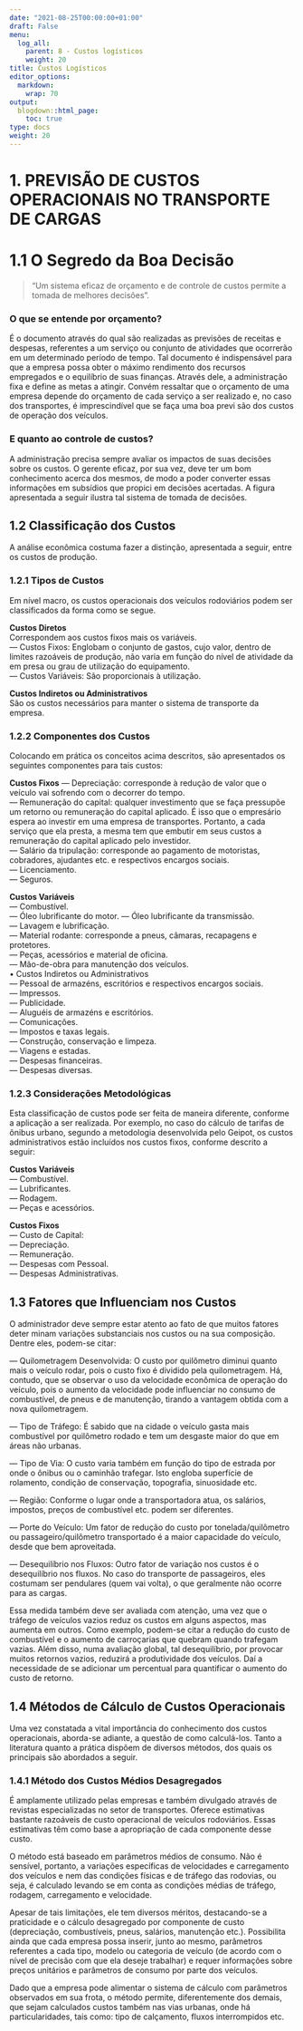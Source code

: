 ```yaml
---
date: "2021-08-25T00:00:00+01:00"
draft: False
menu:
  log_all:
    parent: 8 - Custos logísticos
    weight: 20
title: Custos Logísticos
editor_options: 
  markdown: 
    wrap: 70
output: 
  blogdown::html_page:
    toc: true
type: docs
weight: 20
---
```


# 1. PREVISÃO DE CUSTOS OPERACIONAIS NO TRANSPORTE DE CARGAS

# 1.1 O Segredo da Boa Decisão

>“Um sistema eficaz de orçamento e de controle de custos permite a tomada de melhores 
decisões”. 

### O que se entende por orçamento?   
É o documento através do qual são realizadas as previsões de receitas e despesas, referentes a um serviço ou conjunto de atividades que ocorrerão em um determinado período de tempo. Tal documento é indispensável para que a empresa possa obter o máximo rendimento dos recursos empregados e o equilíbrio de suas finanças. Através dele, a administração fixa e define as metas a atingir. Convém ressaltar que o orçamento de uma empresa depende do orçamento de cada serviço a ser realizado e, no caso dos transportes, é imprescindível que se faça uma boa previ são dos custos de operação dos veículos.

### E quanto ao controle de custos?   
A administração precisa sempre avaliar os impactos de suas decisões sobre os custos. O gerente eficaz, por sua vez, deve ter um bom conhecimento acerca dos mesmos, de modo a poder converter essas informações em subsídios que propici em decisões acertadas. A figura apresentada a seguir ilustra tal sistema de tomada de decisões. 

## 1.2 Classificação dos Custos   
A análise econômica costuma fazer a distinção, apresentada a seguir, entre os custos de produção.

### 1.2.1 Tipos de Custos   
Em nível macro, os custos operacionais dos veículos rodoviários podem ser classificados da forma como se segue.

**Custos Diretos**   
Correspondem aos custos fixos mais os variáveis.   
— Custos Fixos: Englobam o conjunto de gastos, cujo valor, dentro de limites razoáveis de produção, não varia em função do nível de atividade da em presa ou grau de utilização do equipamento.   
— Custos Variáveis: São proporcionais à utilização.   

**Custos Indiretos ou Administrativos**   
São os custos necessários para manter o sistema de transporte da empresa.   

### 1.2.2 Componentes dos Custos   
Colocando em prática os conceitos acima descritos, são apresentados os seguintes componentes para tais custos:   

**Custos Fixos**
— Depreciação: corresponde à redução de valor que o veículo vai sofrendo com o decorrer do tempo.   
— Remuneração do capital: qualquer investimento que se faça pressupõe um retorno ou remuneração do capital aplicado. É isso que o empresário espera ao investir em uma empresa de transportes. Portanto, a cada serviço que ela presta, a mesma tem que embutir em seus custos a remuneração do capital aplicado pelo investidor.   
— Salário da tripulação: corresponde ao pagamento de motoristas, cobradores, ajudantes etc. e respectivos encargos sociais.   
— Licenciamento.   
— Seguros.   

**Custos Variáveis**   
— Combustível.   
— Óleo lubrificante do motor.
— Óleo lubrificante da transmissão.   
— Lavagem e lubrificação.   
— Material rodante: corresponde a pneus, câmaras, recapagens e protetores.   
— Peças, acessórios e material de oficina.   
— Mão-de-obra para manutenção dos veículos.   
• Custos Indiretos ou Administrativos   
— Pessoal de armazéns, escritórios e respectivos encargos sociais.   
— Impressos.   
— Publicidade.   
— Aluguéis de armazéns e escritórios.   
— Comunicações.   
— Impostos e taxas legais.   
— Construção, conservação e limpeza.   
— Viagens e estadas.   
— Despesas financeiras.   
— Despesas diversas.   


### 1.2.3 Considerações Metodológicas   
Esta classificação de custos pode ser feita de maneira diferente, conforme a aplicação a ser realizada. Por exemplo, no caso do cálculo de tarifas de ônibus urbano, segundo a metodologia desenvolvida pelo Geipot, os custos administrativos estão incluídos nos custos fixos, conforme descrito a seguir:   

**Custos Variáveis**   
— Combustível.   
— Lubrificantes.   
— Rodagem.   
— Peças e acessórios.  

**Custos Fixos**   
— Custo de Capital:   
  — Depreciação.   
  — Remuneração.   
— Despesas com Pessoal.   
— Despesas Administrativas.   

## 1.3 Fatores que Influenciam nos Custos   

O administrador deve sempre estar atento ao fato de que muitos fatores deter minam variações substanciais nos custos ou na sua composição. Dentre eles, podem-se citar:

— Quilometragem Desenvolvida: O custo por quilômetro diminui quanto mais o veículo rodar, pois o custo fixo é dividido pela quilometragem. Há, contudo, que se observar o uso da velocidade econômica de operação do veículo, pois o aumento da velocidade pode influenciar no consumo de combustível, de pneus e de manutenção, tirando a vantagem obtida com a nova quilometragem.   

— Tipo de Tráfego: É sabido que na cidade o veículo gasta mais combustível por quilômetro rodado e tem um desgaste maior do que em áreas não urbanas.   

— Tipo de Via: O custo varia também em função do tipo de estrada por onde o ônibus ou o caminhão trafegar. Isto engloba superfície de rolamento, condição de conservação, topografia, sinuosidade etc.    

— Região: Conforme o lugar onde a transportadora atua, os salários, impostos, preços de combustível etc. podem ser diferentes.   

— Porte do Veículo: Um fator de redução do custo por tonelada/quilômetro ou passageiro/quilômetro transportado é a maior capacidade do veículo, desde que bem aproveitada.   

— Desequilíbrio nos Fluxos: Outro fator de variação nos custos é o desequilíbrio nos fluxos. No caso do transporte de passageiros, eles costumam ser pendulares (quem vai volta), o que geralmente não ocorre para as cargas.   

Essa medida também deve ser avaliada com atenção, uma vez que o tráfego de veículos vazios reduz os custos em alguns aspectos, mas aumenta em outros. Como exemplo, podem-se citar a redução do custo de combustível e o aumento de carroçarias que quebram quando trafegam vazias. Além disso, numa avaliação global, tal desequilíbrio, por provocar muitos retornos vazios, reduzirá a produtividade dos veículos. Daí a necessidade de se adicionar um percentual para quantificar o aumento do custo de retorno.

## 1.4 Métodos de Cálculo de Custos Operacionais

Uma vez constatada a vital importância do conhecimento dos custos operacionais, aborda-se adiante, a questão de como calculá-los.
Tanto a literatura quanto a prática dispõem de diversos métodos, dos quais os principais são abordados a seguir.

### 1.4.1 Método dos Custos Médios Desagregados

É amplamente utilizado pelas empresas e também divulgado através de revistas especializadas no setor de transportes. Oferece estimativas bastante razoáveis de custo operacional de veículos rodoviários. Essas estimativas têm como base a apropriação de cada componente desse custo.

O método está baseado em parâmetros médios de consumo. Não é sensível, portanto, a variações específicas de velocidades e carregamento dos veículos e nem das condições físicas e de tráfego das rodovias, ou seja, é calculado levando se em conta as condições médias de tráfego, rodagem, carregamento e velocidade.

Apesar de tais limitações, ele tem diversos méritos, destacando-se a praticidade e o cálculo desagregado por componente de custo (depreciação, combustíveis, pneus, salários, manutenção etc.). Possibilita ainda que cada empresa possa inserir, junto ao mesmo, 
parâmetros referentes a cada tipo, modelo ou categoria de veículo (de acordo com o nível de precisão com que ela deseje trabalhar) e requer informações sobre preços unitários e parâmetros de consumo por parte dos veículos.

Dado que a empresa pode alimentar o sistema de cálculo com parâmetros observados em sua frota, o método permite, diferentemente dos demais, que sejam calculados custos também nas vias urbanas, onde há particularidades, tais como: tipo de calçamento, fluxos 
interrompidos etc.

